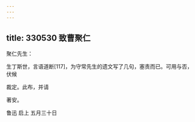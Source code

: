 ```yaml
---
---
---
```

title: 330530 致曹聚仁
---




聚仁先生：

生丁斯世，言语道断[117]，为守常先生的遗文写了几句，塞责而已。可用与否，伏候

裁定。此布，并请

著安。

鲁迅 启上 五月三十日